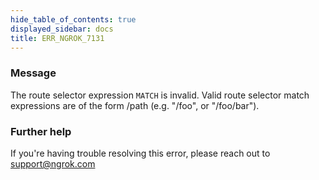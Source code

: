 ```yaml
---
hide_table_of_contents: true
displayed_sidebar: docs
title: ERR_NGROK_7131
---
```


### Message

The route selector expression `MATCH` is invalid. Valid route selector match expressions are of the form /path (e.g. "/foo", or "/foo/bar").

<ErrorDetails />

### Further help

If you're having trouble resolving this error, please reach out to [support@ngrok.com](mailto:support@ngrok.com?subject=Help%20with%20ERR_NGROK_7131)
